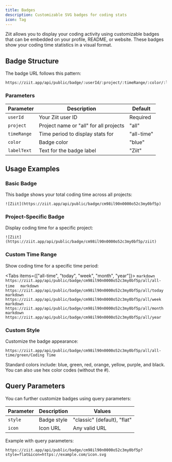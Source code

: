 ```yaml
---
title: Badges
description: Customizable SVG badges for coding stats
icon: Tag
---
```



Ziit allows you to display your coding activity using customizable badges that can be embedded on your profile, README, or website. These badges show your coding time statistics in a visual format.

## Badge Structure

The badge URL follows this pattern:

```
https://ziit.app/api/public/badge/:userId/:project/:timeRange/:color/:labelText?
```

### Parameters

| Parameter   | Description                            | Default    |
| ----------- | -------------------------------------- | ---------- |
| `userId`    | Your Ziit user ID                      | Required   |
| `project`   | Project name or "all" for all projects | "all"      |
| `timeRange` | Time period to display stats for       | "all-time" |
| `color`     | Badge color                            | "blue"     |
| `labelText` | Text for the badge label               | "Ziit"     |

## Usage Examples

### Basic Badge

This badge shows your total coding time across all projects:

```
![Ziit](https://ziit.app/api/public/badge/cm98il90n0000o52c3my0bf5p)
```

### Project-Specific Badge

Display coding time for a specific project:

```
![Ziit](https://ziit.app/api/public/badge/cm98il90n0000o52c3my0bf5p/ziit)
```

### Custom Time Range

Show coding time for a specific time period:

<Tabs items={["all-time", "today", "week", "month", "year"]}>
  <Tab value="all-time">
    ```markdown
    https://ziit.app/api/public/badge/cm98il90n0000o52c3my0bf5p/all/all-time 
    ```
  </Tab>
  <Tab value="today">
    ```markdown
    https://ziit.app/api/public/badge/cm98il90n0000o52c3my0bf5p/all/today 
    ```
  </Tab>
  <Tab value="week">
    ```markdown
    https://ziit.app/api/public/badge/cm98il90n0000o52c3my0bf5p/all/week 
    ```
  </Tab>
  <Tab value="month">
    ```markdown
    https://ziit.app/api/public/badge/cm98il90n0000o52c3my0bf5p/all/month 
    ```
  </Tab>
  <Tab value="year">
    ```markdown
    https://ziit.app/api/public/badge/cm98il90n0000o52c3my0bf5p/all/year 
    ```
  </Tab>
</Tabs>

### Custom Style

Customize the badge appearance:

```
https://ziit.app/api/public/badge/cm98il90n0000o52c3my0bf5p/all/all-time/green/Coding Time
```

<Callout title="Available Colors" type="info">
  Standard colors include: blue, green, red, orange, yellow, purple, and black.
  You can also use hex color codes (without the #).
</Callout>

## Query Parameters

You can further customize badges using query parameters:

| Parameter | Description | Values                      |
| --------- | ----------- | --------------------------- |
| `style`   | Badge style | "classic" (default), "flat" |
| `icon`    | Icon URL    | Any valid URL               |

Example with query parameters:

```
https://ziit.app/api/public/badge/cm98il90n0000o52c3my0bf5p?style=flat&icon=https://example.com/icon.svg
```